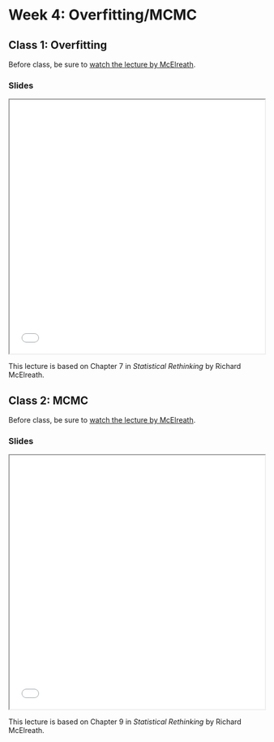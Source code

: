 # Week 4: Overfitting/MCMC

## Class 1: Overfitting

Before class, be sure to [watch the lecture by McElreath](https://www.youtube.com/watch?v=tNOu-SEacNU&list=PLDcUM9US4XdPz-KxHM4XHt7uUVGWWVSus&index=7).

### Slides

<iframe src="lectures/lecture04-1.html" width="100%" height="500px"></iframe>

This lecture is based on Chapter 7 in _Statistical Rethinking_ by Richard McElreath.

## Class 2: MCMC

Before class, be sure to [watch the lecture by McElreath](https://www.youtube.com/watch?v=F0N4b7K_iYQ&list=PLDcUM9US4XdPz-KxHM4XHt7uUVGWWVSus&index=8).

### Slides

<iframe src="lectures/lecture04-2.html" width="100%" height="500px"></iframe>

This lecture is based on Chapter 9 in _Statistical Rethinking_ by Richard McElreath.

